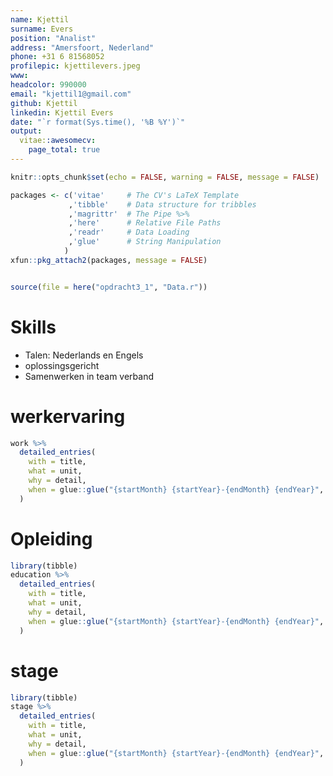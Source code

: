 ```yaml
---
name: Kjettil
surname: Evers
position: "Analist"
address: "Amersfoort, Nederland"
phone: +31 6 81568052
profilepic: kjettilevers.jpeg
www:
headcolor: 990000
email: "kjettil1@gmail.com"
github: Kjettil
linkedin: Kjettil Evers
date: "`r format(Sys.time(), '%B %Y')`"
output:
  vitae::awesomecv:
    page_total: true
---
```


```r
knitr::opts_chunk$set(echo = FALSE, warning = FALSE, message = FALSE)

packages <- c('vitae'     # The CV's LaTeX Template
             ,'tibble'    # Data structure for tribbles
             ,'magrittr'  # The Pipe %>%
             ,'here'      # Relative File Paths
             ,'readr'     # Data Loading
             ,'glue'      # String Manipulation
            )
xfun::pkg_attach2(packages, message = FALSE)


source(file = here("opdracht3_1", "Data.r"))
```

# Skills

 * Talen: Nederlands en Engels
 * oplossingsgericht
 * Samenwerken in team verband

 
# werkervaring

```r
work %>%
  detailed_entries(
    with = title,
    what = unit,
    why = detail,
    when = glue::glue("{startMonth} {startYear}-{endMonth} {endYear}",.na = "")
  )
```


# Opleiding

```r
library(tibble)
education %>%
  detailed_entries(
    with = title,
    what = unit,
    why = detail,
    when = glue::glue("{startMonth} {startYear}-{endMonth} {endYear}",.na = "")
  )

```

# stage
``` r
library(tibble)
stage %>%
  detailed_entries(
    with = title,
    what = unit,
    why = detail,
    when = glue::glue("{startMonth} {startYear}-{endMonth} {endYear}",.na = "")
  )

```